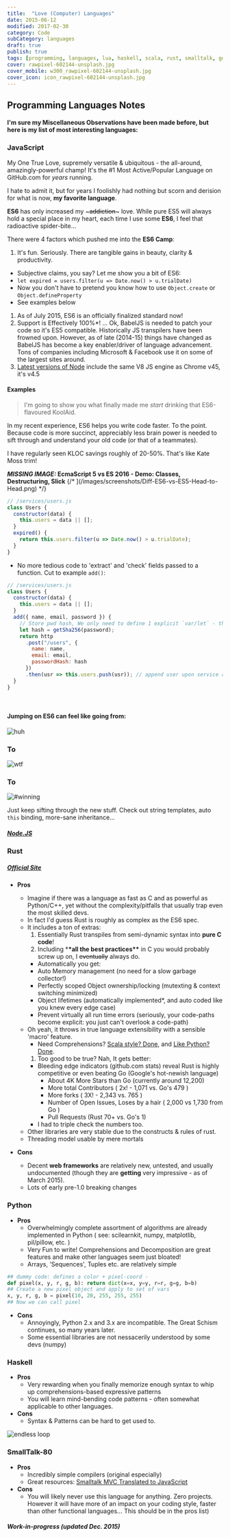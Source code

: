 ---
title:  "Love (Computer) Languages"
date: 2015-06-12
modified: 2017-02-30
category: Code
subCategory: languages
draft: true
publish: true
tags: [programming, languages, lua, haskell, scala, rust, smalltalk, go, javascript, python]
cover: rawpixel-602144-unsplash.jpg
cover_mobile: w300_rawpixel-602144-unsplash.jpg
cover_icon: icon_rawpixel-602144-unsplash.jpg
---


## Programming Languages Notes

#### I'm sure my Miscellaneous Observations have been made before, but here is my list of most interesting languages:

### JavaScript

My One True Love, supremely versatile & ubiquitous - the all-around, amazingly-powerful champ!
It's the #1 Most Active/Popular Language on GitHub.com for _years_ running.

I hate to admit it, but for years I foolishly had nothing but scorn and derision for what is now, **my favorite language**.

**ES6** has only increased my ~~~addiction~~~ love. While pure ES5 will always hold a special place in my heart, each time I use some **ES6**, I feel that radioactive spider-bite...

There were 4 factors which pushed me into the **ES6 Camp**:

1.  It's fun. Seriously. There are tangible gains in beauty, clarity & productivity.

- Subjective claims, you say? Let me show you a bit of ES6:
- `let expired = users.filter(u => Date.now() > u.trialDate)`
- Now you don't have to pretend you know how to use `Object.create` or `Object.defineProperty`
- See examples below

1.  As of July 2015, ES6 is an officially finalized standard now!
1.  Support is Effectively 100%\*! ... Ok, BabelJS is needed to patch your code so it's ES5 compatible. Historically JS transpilers have been frowned upon. However, as of late (2014-15) things have changed as BabelJS has become a key enabler/driver of language advancement. Tons of companies including Microsoft & Facebook use it on some of the largest sites around.
1.  [Latest versions of Node](https://nodejs.org/en/blog/release/v4.0.0/) include the same V8 JS engine as Chrome v45, it's v4.5

#### Examples

> I'm going to show you what finally made me _start_ drinking that ES6-flavoured KoolAid.

In my recent experience, ES6 helps you write code faster. To the point.
Because code is more succinct, appreciably less brain power is needed to sift through and understand your old code (or that of a teammates).

I have regularly seen KLOC savings roughly of 20-50%. That's like Kate Moss trim!

**_MISSING IMAGE:_ EcmaScript 5 vs ES 2016 - Demo: Classes, Destructuring, Slick**
{/* ](/images/screenshots/Diff-ES6-vs-ES5-Head-to-Head.png) */}

```js
// /services/users.js
class Users {
  constructor(data) {
    this.users = data || [];
  }
  expired() {
    return this.users.filter(u => Date.now() > u.trialDate);
  }
}
```

- No more tedious code to 'extract' and 'check' fields passed to a function. Cut to example `add()`:

```js
// /services/users.js
class Users {
  constructor(data) {
    this.users = data || [];
  }
  add({ name, email, password }) {
    // Store pwd hash, We only need to define 1 explicit `var/let` - the other vars are 'defined' with the `{fields}` wizardry above ^^^
    let hash = getSha256(password);
    return http
      .post("/users", {
        name: name,
        email: email,
        passwordHash: hash
      })
      .then(usr => this.users.push(usr)); // append user upon service response
  }
}
```

<Gist path='justsml/aaddc9852c1624d61cf3'></Gist>

<p>&#160;</p>

#### Jumping on ES6 can feel like going from:

<div class="anigif top">
  <img alt='huh' title="Huh?" src="https://res.cloudinary.com/ddd/image/upload/v1441143891/wtf__tumblr_inline_n7ygqh6Y0C1svcdm1_igeqey.gif" />
</div>
<h3>To</h3>
<div class="anigif">
  <img alt='wtf' title="WTF?!?!" src="https://res.cloudinary.com/ddd/image/upload/v1443133148/cat-wtf-trap.gif" />
</div>
<h3>To</h3>
<div class="anigif end">
  <img alt='#winning' title='#winning' src="https://res.cloudinary.com/ddd/image/upload/v1443133141/full-throttle.gif" />
</div>

Just keep sifting through the new stuff. Check out string templates, auto `this` binding, more-sane inheritance...

##### [Node.JS](http://nodejs.org/)

### Rust

##### [Official Site](http://www.rust-lang.org/)

- **Pros**

  - Imagine if there was a language as fast as C and as powerful as Python/C++, yet without the complexity/pitfalls that usually trap even the most skilled devs.
  - In fact I'd guess Rust is roughly as complex as the ES6 spec.
  - It includes a ton of extras:
    1.  Essentially Rust transpiles from semi-dynamic syntax into **pure C code**!
    1.  Including \***\*all the best practices\*\*** in C you would probably screw up on, I ~~eventually~~ always do.
    - Automatically you get:
    - Auto Memory management (no need for a slow garbage collector!)
    - Perfectly scoped Object ownership/locking (mutexting & context switching minimized)
    - Object lifetimes (automatically implemented\*, and auto coded like you knew every edge case)
    - Prevent virtually all run time errors (seriously, your code-paths become explicit: you just can't overlook a code-path)
  - Oh yeah, it throws in true language extensibility with a sensible 'macro' feature.
    - Need Comprehensions? [Scala style? Done](https://gist.github.com/hanny24/5749688), and [Like Python? Done](https://gist.github.com/JeffBelgum/5e762761cd63c796e803).
    1.  Too good to be true? Nah, It gets better:
    - Bleeding edge indicators (github.com stats) reveal Rust is highly competitive or even beating Go (Google's hot-newish language)
      - About 4K More Stars than Go (currently around 12,200)
      - More total Contributors ( 2x! - 1,071 vs. Go's 479 )
      - More forks ( 3X! - 2,343 vs. 765 )
      - Number of Open Issues, Loses by a hair ( 2,000 vs 1,730 from Go )
      - Pull Requests (Rust 70+ vs. Go's 1)
    - I had to triple check the numbers too.
  - Other libraries are very stable due to the constructs & rules of rust.
  - Threading model usable by mere mortals

- **Cons**
  - Decent **web frameworks** are relatively new, untested, and usually undocumented (though they are **getting** very impressive - as of March 2015).
  - Lots of early pre-1.0 breaking changes

### Python

- **Pros**
  - Overwhelmingly complete assortment of algorithms are already implemented in Python ( see: scilearnkit, numpy, matplotlib, pil/pillow, etc. )
  - Very Fun to write! Comprehensions and Decomposition are great features and make other languages seem just bloated!
  - Arrays, 'Sequences', Tuples etc. are relatively simple

```python
## dummy code: defines a color + pixel-coord -
def pixel(x, y, r, g, b): return dict(x=x, y=y, r=r, g=g, b=b)
## Create a new pixel object and apply to set of vars
x, y, r, g, b = pixel(10, 20, 255, 255, 255)
## Now we can call pixel
```

- **Cons**
  - Annoyingly, Python 2.x and 3.x are incompatible. The Great Schism continues, so many years later.
  - Some essential libraries are not nessacerily understood by some devs (numpy)

### Haskell

- **Pros**
  - Very rewarding when you finally memorize enough syntax to whip up comprehensions-based expressive patterns
  - You will learn mind-bending code patterns - often somewhat applicable to other languages.
- **Cons**
  - Syntax & Patterns can be hard to get used to.

<div class="anigif end">
  <img alt='endless loop' src="https://res.cloudinary.com/ddd/image/upload/v1441143881/endless-loop.gif" />
</div>

### SmallTalk-80

- **Pros**
  - Incredibly simple compilers (original especially)
  - Great resources: [Smalltalk MVC Translated to JavaScript](http://peter.michaux.ca/articles/smalltalk-mvc-translated-to-javascript)
- **Cons**
  - You will likely never use this language for anything. Zero projects. However it will have more of an impact on your coding style, faster than other functional languages... This should be in the pros list)

#### _Work-in-progress (updated Dec. 2015)_

[schema_refactor]: https://res.cloudinary.com/ddd/image/upload/bldg-collapse__wsZKhIc_kafcha.gif
[not_a_fan]: https://res.cloudinary.com/ddd/image/upload/timeout-expired.gif
[teamwork]: https://res.cloudinary.com/ddd/image/upload/teamwork__tumblr_n2df80cPZa1s373hwo1_400_ghv4xn.gif
[fuck_this]: https://res.cloudinary.com/ddd/image/upload/panda-rampage__tumblr_nq7srwTXqr1stn6klo1_500_gm2som.gif
[new_feature]: https://res.cloudinary.com/ddd/image/upload/simba-toss-error.gif
[drinking]: https://res.cloudinary.com/ddd/image/upload/v1442175801/system-maint-anon.gif
[cat_outfit]: https://res.cloudinary.com/ddd/image/upload/v1441143858/cat-bee-fail.gif
[cat_loops]: https://res.cloudinary.com/ddd/image/upload/v1441143869/cat-loops.gif
[cat_bowl]: https://res.cloudinary.com/ddd/image/upload/v1441143883/kitten_bowl.gif
[cat_wtf]: https://res.cloudinary.com/ddd/image/upload/v1441143878/cat-wtf.gif
[endless_loop]: https://res.cloudinary.com/ddd/image/upload/v1441143881/endless-loop.gif
[happy_time]: https://res.cloudinary.com/ddd/image/upload/v1443133146/happy-time.gif
